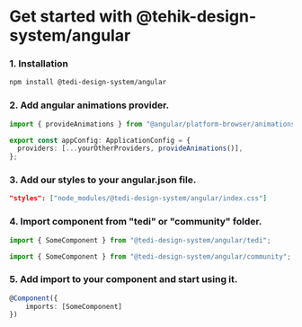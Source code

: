 
<Meta name="Get Started" title="Documentation/Get started" />

# Get started with @tehik-design-system/angular

### 1. Installation

```bash
npm install @tedi-design-system/angular
```

### 2. Add angular animations provider.

```ts
import { provideAnimations } from "@angular/platform-browser/animations";

export const appConfig: ApplicationConfig = {
  providers: [...yourOtherProviders, provideAnimations()],
};
```

### 3. Add our styles to your angular.json file.

```json
"styles": ["node_modules/@tedi-design-system/angular/index.css"]
```

### 4. Import component from "tedi" or "community" folder.

```ts
import { SomeComponent } from "@tedi-design-system/angular/tedi";

import { SomeComponent } from "@tedi-design-system/angular/community";
```

### 5. Add import to your component and start using it.

```ts
@Component({
    imports: [SomeComponent]
})
```
